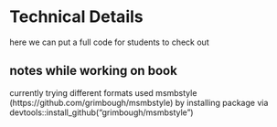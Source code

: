 # Technical Details

here we can put a full code for students to check out

## notes while working on book

currently trying different formats
used msmbstyle (https://github.com/grimbough/msmbstyle) by installing package via devtools::install_github("grimbough/msmbstyle")

